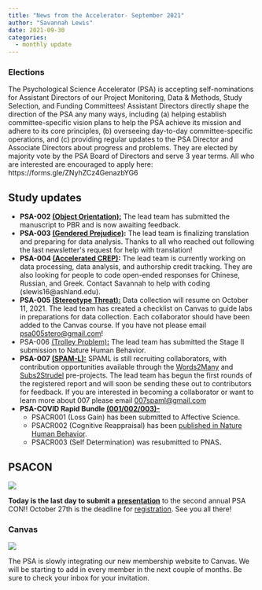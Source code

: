 ```yaml
---
title: "News from the Accelerator- September 2021"
author: "Savannah Lewis"
date: 2021-09-30
categories:
  - monthly update
---
```


### Elections

The Psychological Science Accelerator (PSA) is accepting
self-nominations for Assistant Directors of our Project Monitoring, Data
& Methods, Study Selection, and Funding Committees! Assistant Directors
directly shape the direction of the PSA any many ways, including (a)
helping establish committee-specific vision plans to help the PSA
achieve its mission and adhere to its core principles, (b) overseeing
day-to-day committee-specific operations, and (c) providing regular
updates to the PSA Director and Associate Directors about progress and
problems. They are elected by majority vote by the PSA Board of
Directors and serve 3 year terms. All who are interested are encouraged
to apply here: https://forms.gle/ZNyhZCz4GenazbYG6

## Study updates

-   **PSA-002 [(Object
    Orientation):](https://psysciacc.org/002-object-orientation/){rel="noreferrer noopener"
    target="_blank"}** The lead team has submitted the manuscript to PBR
    and is now awaiting feedback.
-   **PSA-003 [(Gendered
    Prejudice)](https://psysciacc.org/003-gendered-prejudice/){rel="noreferrer noopener"
    target="_blank"}:** The lead team is finalizing translation and
    preparing for data analysis. Thanks to all who reached out following
    the last newsletter\'s request for help with translation!
-   **PSA-004 [(Accelerated
    CREP)](https://psysciacc.org/004-true-belief/){rel="noreferrer noopener"
    target="_blank"}:** The lead team is currently working on data
    processing, data analysis, and authorship credit tracking. They are
    also looking for people to code open-ended responses for Chinese,
    Russian, and Greek. Contact Savannah to help with coding
    (slewis16@ashland.edu).
-   **PSA-005 [(Stereotype
    Threat)](https://psysciacc.org/005-stereotype-threat/){rel="noreferrer noopener"
    target="_blank"}[:](javascript:void(0)/*53*/)** Data collection will
    resume on October 11, 2021. The lead team has created a checklist on
    Canvas to guide labs in preparations for data collection. Each
    collaborator should have been added to the Canvas course. If you
    have not please email <psa005stero@gmail.com>!
-   PSA-006 [(Trolley
    Problem)**:**](https://psysciacc.org/006-trolley-problem/){rel="noreferrer noopener"
    target="_blank"} The lead team has submitted the Stage II submission
    to Nature Human Behavior.
-   **PSA-007
    [(SPAM-L):](https://psysciacc.org/psa-007-spam-l/){rel="noreferrer noopener"
    target="_blank"}** SPAML is still recruiting collaborators, with
    contribution opportunities available through the
    [Words2Many](https://docs.google.com/document/d/1VKR-7csBlL-lGOTbRTnlmaYkqi8bj2FhYtvbzEN25Wk/edit?usp=sharing)
    and
    [Subs2Strudel](https://docs.google.com/document/d/1xslViVFZrapUG75mwsF2eijFoQqm5GABoOf9ekIweH4/edit?usp=sharing)
    pre-projects. The lead team has begun the first rounds of the
    registered report and will soon be sending these out to contributors
    for feedback. If you are interested in becoming a collaborator or
    want to learn more about 007 please email <007spaml@gmail.com>
-   **PSA-COVID Rapid Bundle
    [(001/002/003)-](https://psysciacc.org/studies/psacr-1-2-3/){rel="noreferrer noopener"
    target="_blank"}**
    -   PSACR001 (Loss Gain) has been submitted to Affective Science.
    -   PSACR002 (Cognitive Reappraisal) has been [published in Nature
        Human Behavior](https://doi.org/10.1038/s41562-021-01173-x).
    -   PSACR003 (Self Determination) was resubmitted to PNAS**.**

## PSACON

![](images/opt3.png)

**Today is the last day to submit a**
[**presentation**](https://psysciacc.org/psa-conference-2021-call-for-presenters/)
to the second annual PSA CON!! October 27th is the deadline for
[registration](https://psysciacc.org/the-2021-meeting-of-the-psychological-science-accelerator/).
See you all there!

### Canvas

![](images/Camvas.png)

The PSA is slowly integrating our new membership website to Canvas. We
will be starting to add in every member in the next couple of months. Be
sure to check your inbox for your invitation.


